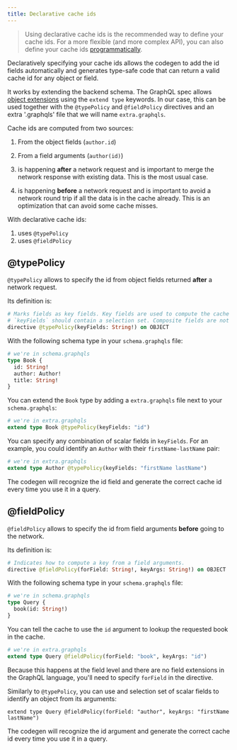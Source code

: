 ```yaml
---
title: Declarative cache ids
---
```


> Using declarative cache ids is the recommended way to define your cache ids. For a more flexible (and more complex API), you can also define your cache ids [programmatically](programmatic-ids).

Declaratively specifying your cache ids allows the codegen to add the id fields automatically and generates type-safe code that can return a valid cache id for any object or field.

It works by extending the backend schema. The GraphQL spec allows [object extensions](https://spec.graphql.org/draft/#sec-Object-Extensions) using the `extend type` keywords. In our case, this can be used together with the `@typePolicy` and `@fieldPolicy` directives and an extra '.graphqls' file that we will name `extra.graphqls`.

Cache ids are computed from two sources:

1. From the object fields (`author.id`)
2. From a field arguments (`author(id)`)


1. is happening **after** a network request and is important to merge the network response with existing data. This is the most usual case.
2. is happening **before** a network request and is important to avoid a network round trip if all the data is in the cache already. This is an optimization that can avoid some cache misses.

With declarative cache ids:

1. uses `@typePolicy`
2. uses `@fieldPolicy`

## @typePolicy

`@typePolicy` allows to specify the id from object fields returned **after** a network request.

Its definition is:

```graphql
# Marks fields as key fields. Key fields are used to compute the cache key of an object
# `keyFields` should contain a selection set. Composite fields are not supported yet.
directive @typePolicy(keyFields: String!) on OBJECT
```

With the following schema type in your `schema.graphqls` file:

```graphql
# we're in schema.graphqls
type Book {
  id: String!
  author: Author!
  title: String!
}
```

You can extend the `Book` type by adding a `extra.graphqls` file next to your `schema.graphqls`:

```graphql
# we're in extra.graphqls
extend type Book @typePolicy(keyFields: "id")
```

You can specify any combination of scalar fields in `keyFields`. For an example, you could identify an `Author` with their `firstName-lastName` pair:

```graphql
# we're in extra.graphqls
extend type Author @typePolicy(keyFields: "firstName lastName")
```

The codegen will recognize the id field and generate the correct cache id every time you use it in a query.

## @fieldPolicy

`@fieldPolicy` allows to specify the id from field arguments **before** going to the network.

Its definition is:

```graphql
# Indicates how to compute a key from a field arguments.
directive @fieldPolicy(forField: String!, keyArgs: String!) on OBJECT
```

With the following schema type in your `schema.graphqls` file:

```graphql
# we're in schema.graphqls
type Query {
  book(id: String!)
}
```

You can tell the cache to use the `id` argument to lookup the requested book in the cache.

```graphql
# we're in extra.graphqls
extend type Query @fieldPolicy(forField: "book", keyArgs: "id")
```

Because this happens at the field level and there are no field extensions in the GraphQL language, you'll need to specify `forField` in the directive.

Similarly to `@typePolicy`, you can use and selection set of scalar fields to identify an object from its arguments:

```
extend type Query @fieldPolicy(forField: "author", keyArgs: "firstName lastName")
```

The codegen will recognize the id argument and generate the correct cache id every time you use it in a query.